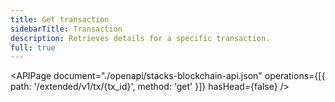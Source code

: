 ```yaml
---
title: Get transaction
sidebarTitle: Transaction
description: Retrieves details for a specific transaction.
full: true
---
```


<APIPage
  document="./openapi/stacks-blockchain-api.json"
  operations={[{ path: '/extended/v1/tx/{tx_id}', method: 'get' }]}
  hasHead={false}
/>